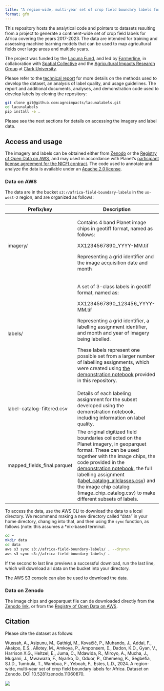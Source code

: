 ```yaml
---
title: "A region-wide, multi-year set of crop field boundary labels for Africa"
format: gfm
---
```


This repository hosts the analytical code and pointers to datasets resulting from a project to generate a continent-wide set of crop field labels for Africa covering the years 2017-2023. The data are intended for training and assessing machine learning models that can be used to map agricultural fields over large areas and multiple years.

The project was funded by the [Lacuna Fund](https://lacunafund.org/), and led by [Farmerline](https://farmerline.co/), in collaboration with [Spatial Collective](https://spatialcollective.com/) and the [Agricultural Impacts Research Group](agroimpacts.info) at [Clark University](https://www.clarku.edu/departments/geography/).

Please refer to the [technical report](notebooks/report/technical-report.pdf) for more details on the methods used to develop the dataset, an analysis of label quality, and usage guidelines. The report and additional documents, analyses, and demonstration code used to develop labels by cloning the repository:

``` bash
git clone git@github.com:agroimpacts/lacunalabels.git
cd lacunalabels
pip install -e .
```

Please see the next sections for details on accessing the imagery and label data.

## Access and usage

The imagery and labels can be obtained either from [Zenodo](https://zenodo.org/records/11060871) or the [Registry of Open Data on AWS](https://registry.opendata.aws/), and may used in accordance with Planet's [participant license agreement for the NICFI contract](https://assets.planet.com/docs/Planet_ParticipantLicenseAgreement_NICFI.pdf). The code used to annotate and analyze the data is available under an [Apache 2.0 license](https://www.apache.org/licenses/LICENSE-2.0).

### Data on AWS

The data are in the bucket `s3://africa-field-boundary-labels` in the `us-west-2` region, and are organized as follows:

+-----------------------------+------------------------------------------------------------------------------------------------------------------------------------------------------------------------------------------------------------------------------------------------------------------------------------------------------------------------------------------------------------------------------------------------------------------------------------------------------------------------------------------------------------------------------------------------------------------+
| Prefix/key                  | Description                                                                                                                                                                                                                                                                                                                                                                                                                                                                                                                                                      |
+=============================+==================================================================================================================================================================================================================================================================================================================================================================================================================================================================================================================================================================+
| imagery/                    | Contains 4 band Planet image chips in geotiff format, named as follows:                                                                                                                                                                                                                                                                                                                                                                                                                                                                                          |
|                             |                                                                                                                                                                                                                                                                                                                                                                                                                                                                                                                                                                  |
|                             | XX1234567890_YYYY-MM.tif                                                                                                                                                                                                                                                                                                                                                                                                                                                                                                                                         |
|                             |                                                                                                                                                                                                                                                                                                                                                                                                                                                                                                                                                                  |
|                             | Representing a grid identifier and the image acquisition date and month                                                                                                                                                                                                                                                                                                                                                                                                                                                                                          |
+-----------------------------+------------------------------------------------------------------------------------------------------------------------------------------------------------------------------------------------------------------------------------------------------------------------------------------------------------------------------------------------------------------------------------------------------------------------------------------------------------------------------------------------------------------------------------------------------------------+
| labels/                     | A set of 3-class labels in geotiff format, named as:                                                                                                                                                                                                                                                                                                                                                                                                                                                                                                             |
|                             |                                                                                                                                                                                                                                                                                                                                                                                                                                                                                                                                                                  |
|                             | XX1234567890_123456_YYYY-MM.tif                                                                                                                                                                                                                                                                                                                                                                                                                                                                                                                                  |
|                             |                                                                                                                                                                                                                                                                                                                                                                                                                                                                                                                                                                  |
|                             | Representing a grid identifier, a labelling assignment identifier, and month and year of imagery being labelled.                                                                                                                                                                                                                                                                                                                                                                                                                                                 |
|                             |                                                                                                                                                                                                                                                                                                                                                                                                                                                                                                                                                                  |
|                             | These labels represent one possible set from a larger number of labelling assignments, which were created using [the demonstration notebook](https://github.com/agroimpacts/lacunalabels/blob/devel/notebooks/image-processing/label-chips.ipynb) provided in this repository.                                                                                                                                                                                                                                                                                   |
+-----------------------------+------------------------------------------------------------------------------------------------------------------------------------------------------------------------------------------------------------------------------------------------------------------------------------------------------------------------------------------------------------------------------------------------------------------------------------------------------------------------------------------------------------------------------------------------------------------+
| label-catalog-filtered.csv  | Details of each labeling assignment for the subset developed using the demonstration notebook, including information on label quality.                                                                                                                                                                                                                                                                                                                                                                                                                           |
+-----------------------------+------------------------------------------------------------------------------------------------------------------------------------------------------------------------------------------------------------------------------------------------------------------------------------------------------------------------------------------------------------------------------------------------------------------------------------------------------------------------------------------------------------------------------------------------------------------+
| mapped_fields_final.parquet | The original digitized field boundaries collected on the Planet imagery, in geoparquet format. These can be used together with the image chips, the code provided in the [demonstration notebook](https://github.com/agroimpacts/lacunalabels/blob/devel/notebooks/image-processing/label-chips.ipynb), the full labelling assignment ([label_catalog_allclasses.csv](https://github.com/agroimpacts/lacunalabels/blob/main/data/interim/label_catalog_allclasses.csv)) and the image chip catalog (image_chip_catalog.csv) to make different subsets of labels. |
+-----------------------------+------------------------------------------------------------------------------------------------------------------------------------------------------------------------------------------------------------------------------------------------------------------------------------------------------------------------------------------------------------------------------------------------------------------------------------------------------------------------------------------------------------------------------------------------------------------+

To access the data, use the AWS CLI to download the data to a local directory. We recommend making a new directory called "data" in your home directory, changing into that, and then using the `sync` function, as follows (note: this assumes a \*nix-based terminal.

``` bash
cd ~
mkdir data
cd data
aws s3 sync s3://africa-field-boundary-labels/ . --dryrun
aws s3 sync s3://africa-field-boundary-labels/ . 
```

If the second to last line previews a successful download, run the last line, which will download all data on the bucket into your directory.

The AWS S3 console can also be used to download the data.

### Data on Zenodo

The image chips and geoparquet file can de downloaded directly from the [Zenodo link](https://zenodo.org/records/11060871), or from the [Registry of Open Data on AWS](https://registry.opendata.aws/).

## Citation

Please cite the dataset as follows:

Wussah, A., Asipunu, M., Gathigi, M., Kovačič, P., Muhando, J., Addai, F., Akakpo, E.S., Allotey, M., Amkoya, P., Amponsem, E., Dadon, K.D., Gyan, V., Harrison X.G., Heltzel, E., Juma, C., Mdawida, R., Miroyo, A., Mucha, J., Mugami, J., Mwawaza, F., Nyarko, D., Oduor, P., Ohemeng, K., Segbefia, S.I.D., Tumbula, T., Wambua, F., Yeboah, F., Estes, L.D., 2024. A region-wide, multi-year set of crop field boundary labels for Africa. Dataset on Zenodo. DOI 10.5281/zenodo.11060870.

![](notebooks/report/images/fig-fldareamap-1.png)
